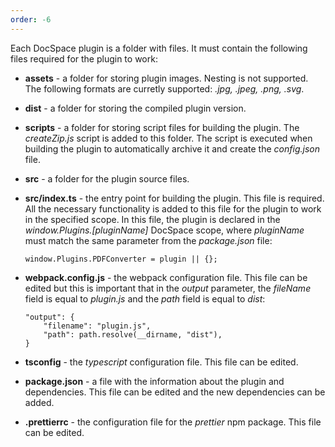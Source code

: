 ```yaml
---
order: -6
---
```

Each DocSpace plugin is a folder with files. It must contain the following files required for the plugin to work:

* **assets** - a folder for storing plugin images. Nesting is not supported. The following formats are curretly supported: *.jpg, .jpeg, .png, .svg*.

* **dist** - a folder for storing the compiled plugin version.

* **scripts** - a folder for storing script files for building the plugin. The *createZip.js* script is added to this folder. The script is executed when building the plugin to automatically archive it and create the *config.json* file.

* **src** - a folder for the plugin source files.

* **src/index.ts** - the entry point for building the plugin. This file is required. All the necessary functionality is added to this file for the plugin to work in the specified scope. In this file, the plugin is declared in the *window\.Plugins.\[pluginName]* DocSpace scope, where *pluginName* must match the same parameter from the *package.json* file:

  ```
  window.Plugins.PDFConverter = plugin || {};
  ```

* **webpack.config.js** - the webpack configuration file. This file can be edited but this is important that in the *output* parameter, the *fileName* field is equal to *plugin.js* and the *path* field is equal to *dist*:

  ```
  "output": {
      "filename": "plugin.js",
      "path": path.resolve(__dirname, "dist"),
  }
  ```

* **tsconfig** - the *typescript* configuration file. This file can be edited.

* **package.json** - a file with the information about the plugin and dependencies. This file can be edited and the new dependencies can be added.

* **.prettierrc** - the configuration file for the *prettier* npm package. This file can be edited.

